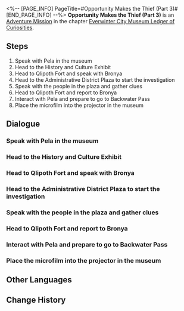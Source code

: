 <%-- [PAGE_INFO]
PageTitle=#Opportunity Makes the Thief (Part 3)#
[END_PAGE_INFO] --%>
{{Stub|Dialogue, characters, and location(s)}}
{{Mission Infobox
|id            = 2011903
|title         = 
|image         = Mission Opportunity Makes the Thief (Part 3).png
|type          = Adventure
|event_name    = 
|chapter       = Everwinter City Museum Ledger of Curiosities
|requirements  = 
* [[Adventure Mission]] ''[[Opportunity Makes the Thief (Part 2)]]'' completed
* Reach phase 3 in [[Everwinter City Museum Ledger of Curiosities]]
|summary       = Bronya's network helped you locate the organizer behind the exhibit theft.
This audacious young man disguised his men as Silvermane Guards to conceal his crime. Now it is time to bring him to justice.
|characters    = <!--characters that appear in this mission-->
|startLocation = <!--location as it intially appears on the mission screen-->
|world         = <!--i.e. Penacony-->
|area          = <!--i.e. A Child's Dream-->
|prev          = 
|next          = 
|exp           = 250
|credits       = 30000
|stellarJade   = 
|other         = {{Card List|Traveler's Guide*3;Refined Aether*3;Bronya*1;Projector and Its Microfilm*1|delim=;}}
}}
'''Opportunity Makes the Thief (Part 3)''' is an [[Adventure Mission]] in the chapter [[Everwinter City Museum Ledger of Curiosities]].

==Steps==
# Speak with Pela in the museum
# Head to the History and Culture Exhibit
# Head to Qlipoth Fort and speak with Bronya
# Head to the Administrative District Plaza to start the investigation
# Speak with the people in the plaza and gather clues
# Head to Qlipoth Fort and report to Bronya
# Interact with Pela and prepare to go to Backwater Pass
# Place the microfilm into the projector in the museum

<!--
==Gameplay Notes==

--><!--
==Trial Character==

-->
==Dialogue==
{{Stub Dialogue}}
===Speak with Pela in the museum===
{{Mission Description|type=adventure|location=<!--to be added-->|You finished one phase of the museum's operation.<br />You seem to see Pela again in the exhibit hall. Go and say hello to her, and see if there has been any progress regarding the artifact thefts.}}
{{Dialogue Start}}
:{{tx}}
{{Dialogue End}}

===Head to the History and Culture Exhibit===
{{Mission Description|type=adventure|location=<!--to be added-->|update|Pela was satisfied with the results you achieved while operating the museum.<br />She wants to open up the History Exhibit next, but a key exhibit in this area was stolen. Go and see what the situation is.}}
{{Dialogue Start}}
:{{tx}}
{{Dialogue End}}

===Head to Qlipoth Fort and speak with Bronya===
{{Mission Description|type=adventure|location=<!--to be added-->|update|The microfilm used to display projections was stolen. Without this film, the History Exhibit cannot open to the public.<br />The thefts have already reached Bronya's ears. Go to Qlipoth Fort and speak with her regarding how to continue the investigation.}}
{{Dialogue Start}}
:{{tx}}
{{Dialogue End}}

===Head to the Administrative District Plaza to start the investigation===
{{Mission Description|type=adventure|location=<!--to be added-->|update|The microfilm used to display projections was stolen. Without this film, the History Exhibit cannot open to the public.<br />Bronya had stated that she will wholeheartedly support further investigation of these cases.<br />Head to the Administrative District Plaza to assess the passers-by, and see whether some of them have relevant clues.}}
{{Dialogue Start}}
:{{tx}}
{{Dialogue End}}

===Speak with the people in the plaza and gather clues===
{{Mission Description|type=adventure|location=<!--to be added-->|update|The microfilm used to display projections was stolen. Without this film, the History Exhibit cannot open to the public.<br />Bronya had stated that she will wholeheartedly support further investigations of these cases.<br />Head to the Administrative District Plaza to assess the passers-by, and see whether some of them have relevant clues.}}
{{Dialogue Start}}
:{{tx}}
{{Dialogue End}}

===Head to Qlipoth Fort and report to Bronya===
{{Mission Description|type=adventure|location=<!--to be added-->|update|The microfilm used to display projections was stolen. Without this film, the History Exhibit cannot open to the public.<br />You heard from the rich boy Wallace that his "friend" Norbert has been acting strange lately. Perhaps this is related to the exhibit thefts?<br />No matter what, you should bring this news to Bronya.}}
{{Dialogue Start}}
:{{tx}}
{{Dialogue End}}

===Interact with Pela and prepare to go to Backwater Pass===
{{Mission Description|type=adventure|location=<!--to be added-->|update|The microfilm used to display projections was stolen. Without this film, the History Exhibit cannot open to the public.<br />Combining clues from Wallace, Bronya, and others, you have enough information to conclude that a wealthy youth named Norbert is involved in the exhibit thefts.<br />According to the clues, Norbert has been frequenting the Overworld shopping street that is severely corroded by the Fragmentum.}}
{{Dialogue Start}}
:{{tx}}
{{Dialogue End}}

===Place the microfilm into the projector in the museum===
{{Mission Description|type=adventure|location=<!--to be added-->|update|After a battle of wits and fists, you finally solve the museum's exhibit theft case.<br />The microfilm is back in your hands. As long as you put it into the museum's projector, the History Exhibit can open to the public again.}}
{{Dialogue Start}}
:{{tx}}
{{Dialogue End}}

==Other Languages==
{{Other Languages
|en   = Opportunity Makes the Thief (Part 3)
|zhs  = 漫藏诲盗•其三
|zht  = 漫藏誨盜•其三
|ja   = 慢蔵誨盗・その3
|ko   = 견물생심•3
|es   = La oportunidad hace al ladrón III
|fr   = L'occasion fait le larron (partie 3)
|ru   = Плохо не клади, вора в грех не вводи III
|th   = ของมีค่าล่อตาโจร 3
|vi   = Cơ Hội Tạo Nên Kẻ Trộm 3
|de   = Gelegenheit macht Diebe (Teil 3)
|id   = Kesempatan dalam Kesempitan (Bagian 3)
|pt   = A Ocasião Faz o Ladrão (Parte 3)
}}

==Change History==
{{Change History|1.1}}
